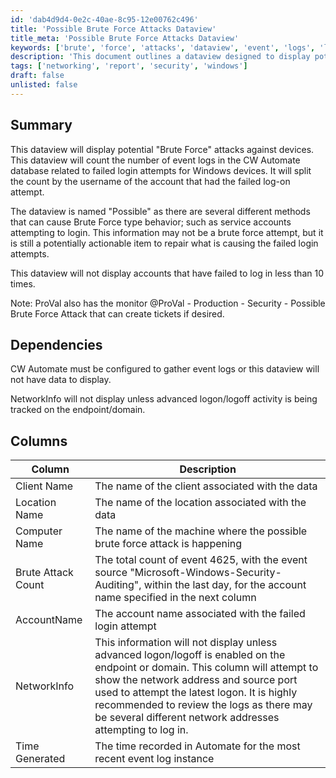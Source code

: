 ```yaml
---
id: 'dab4d9d4-0e2c-40ae-8c95-12e00762c496'
title: 'Possible Brute Force Attacks Dataview'
title_meta: 'Possible Brute Force Attacks Dataview'
keywords: ['brute', 'force', 'attacks', 'dataview', 'event', 'logs', 'login', 'windows']
description: 'This document outlines a dataview designed to display potential brute force attacks against Windows devices by counting failed login attempts recorded in the ConnectWise Automate database. It provides insights into the accounts experiencing these attempts and highlights the importance of monitoring such events for security.'
tags: ['networking', 'report', 'security', 'windows']
draft: false
unlisted: false
---
```

## Summary

This dataview will display potential "Brute Force" attacks against devices. This dataview will count the number of event logs in the CW Automate database related to failed login attempts for Windows devices. It will split the count by the username of the account that had the failed log-on attempt.

The dataview is named "Possible" as there are several different methods that can cause Brute Force type behavior; such as service accounts attempting to login. This information may not be a brute force attempt, but it is still a potentially actionable item to repair what is causing the failed login attempts.

This dataview will not display accounts that have failed to log in less than 10 times.

Note: ProVal also has the monitor @ProVal - Production - Security - Possible Brute Force Attack that can create tickets if desired.

## Dependencies

CW Automate must be configured to gather event logs or this dataview will not have data to display.

NetworkInfo will not display unless advanced logon/logoff activity is being tracked on the endpoint/domain.

## Columns

| Column             | Description                                                                                                       |
|--------------------|-------------------------------------------------------------------------------------------------------------------|
| Client Name        | The name of the client associated with the data                                                                  |
| Location Name      | The name of the location associated with the data                                                                |
| Computer Name      | The name of the machine where the possible brute force attack is happening                                        |
| Brute Attack Count  | The total count of event 4625, with the event source "Microsoft-Windows-Security-Auditing", within the last day, for the account name specified in the next column |
| AccountName        | The account name associated with the failed login attempt                                                        |
| NetworkInfo        | This information will not display unless advanced logon/logoff is enabled on the endpoint or domain. This column will attempt to show the network address and source port used to attempt the latest logon. It is highly recommended to review the logs as there may be several different network addresses attempting to log in. |
| Time Generated     | The time recorded in Automate for the most recent event log instance                                             |












